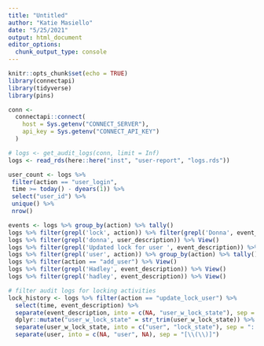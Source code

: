 ```yaml
---
title: "Untitled"
author: "Katie Masiello"
date: "5/25/2021"
output: html_document
editor_options: 
  chunk_output_type: console
---
```


```r
knitr::opts_chunk$set(echo = TRUE)
library(connectapi)
library(tidyverse)
library(pins)
```


```r
conn <- 
  connectapi::connect(
    host = Sys.getenv("CONNECT_SERVER"),
    api_key = Sys.getenv("CONNECT_API_KEY")
  )

# logs <- get_audit_logs(conn, limit = Inf)
logs <- read_rds(here::here("inst", "user-report", "logs.rds"))
```

```r
user_count <- logs %>% 
 filter(action == "user_login", 
 time >= today() - dyears(1)) %>% 
 select("user_id") %>% 
 unique() %>% 
 nrow()

events <- logs %>% group_by(action) %>% tally()
logs %>% filter(grepl('lock', action)) %>% filter(grepl('Donna', event_description)) %>% View()
logs %>% filter(grepl('donna', user_description)) %>% View()
logs %>% filter(grepl('Updated lock for user ', event_description)) %>% View()
logs %>% filter(grepl('user', action)) %>% group_by(action) %>% tally()
logs %>% filter(action == "add_user") %>% View()
logs %>% filter(grepl('Hadley', event_description)) %>% View()
logs %>% filter(grepl('hadley', event_description)) %>% View()
```

```r
# filter audit logs for locking activities
lock_history <- logs %>% filter(action == "update_lock_user") %>% 
  select(time, event_description) %>% 
  separate(event_description, into = c(NA, "user_w_lock_state"), sep = "Updated lock for user") %>% 
  dplyr::mutate("user_w_lock_state" = str_trim(user_w_lock_state)) %>% 
  separate(user_w_lock_state, into = c("user", "lock_state"), sep = ": ") %>% 
  separate(user, into = c(NA, "user", NA), sep = "[\\(\\)]")


```

